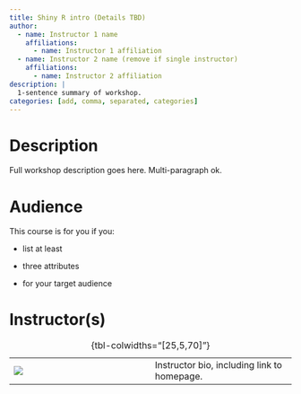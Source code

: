 ```yaml
---
title: Shiny R intro (Details TBD)
author:
  - name: Instructor 1 name
    affiliations:
      - name: Instructor 1 affiliation
  - name: Instructor 2 name (remove if single instructor)
    affiliations:
      - name: Instructor 2 affiliation      
description: |
  1-sentence summary of workshop.
categories: [add, comma, separated, categories]
---
```


# Description

Full workshop description goes here. Multi-paragraph ok.

# Audience

This course is for you if you:

-   list at least

-   three attributes

-   for your target audience

# Instructor(s)

|                               |     |                                             |
|------------------|------------------|------------------------------------|
| ![](images/name-lastname.jpg) |     | Instructor bio, including link to homepage. |

: {tbl-colwidths="\[25,5,70\]"}

